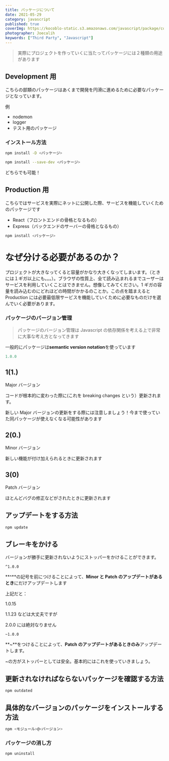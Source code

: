 ```yaml
---
title: パッケージについて
date: 2021-05-29
category: javascript
published: true
coverImg: https://kocoblo-static.s3.amazonaws.com/javascript/package/concept/cover-img.jpg
photographer: Joecalih
keywords: ["Third Party", "Javascript"]
---
```


> 実際にプロジェクトを作っていくに当たってパッケージには２種類の用途があります

## Development 用

こちらの部類のパッケージはあくまで開発を円滑に進めるために必要なパッケージとなっています。

例

- nodemon
- logger
- テスト用のパッケージ

### インストール方法

```bash
npm install -D <パッケージ>
```

```bash
npm install --save-dev <パッケージ>
```

どちらでも可能！

## Production 用

こちらではサービスを実際にネットに公開した際、サービスを機能していくためのパッケージです

- React（フロントエンドの骨格となるもの）
- Express（バックエンドのサーバーの骨格となるもの）

```bash
npm install <パッケージ>
```

# なぜ分ける必要があるのか？

プロジェクトが大きなってくると容量がかなり大きくなってしまいます。（ときには１ギガ以上にも。。。）。ブラウザの性質上、全て読み込まれるまでユーザーはサービスを利用していくことはできません。想像してみてください。1 ギガの容量を読み込むのにどれほどの時間がかかるのことか。この点を踏まえると Production には必要最低限サービスを機能していくために必要なものだけを選んでいく必要があります。

### パッケージのバージョン管理

> パッケージのバージョン管理は Javascript の依存関係を考える上で非常に大事な考え方となってきます

一般的にパッケージは**semantic version notation**を使っています

```jsx
1.0.0
```

## 1(1.)

Major バージョン

コードが根本的に変わった際に(これを breaking changes という）更新されます。

新しい Major バージョンの更新をする際には注意しましょう！今まで使っていた同パッケージが使えなくなる可能性があります

## 2(0.)

Minor バージョン

新しい機能が付け加えられるときに更新されます

## 3(0)

Patch バージョン

ほとんどバグの修正などがされたときに更新されます

## アップデートをする方法

```bash
npm update
```

## ブレーキをかける

バージョンが勝手に更新されないようにストッパーをかけることができます。

```
^1.0.0
```

**^**の記号を前につけることによって、**Minor と Patch のアップデートがあるとき**にだけアップデートします

上記だと：

1.0.15

1.1.23 などは大丈夫ですが

2.0.0 には絶対なりません

```
~1.0.0
```

**~**をつけることによって、**Patch のアップデートがあるときのみ**アップデートします。

~の方がストッパーとしては安全。基本的にはこれを使っていきましょう。

## 更新されなければならないパッケージを確認する方法

```bash
npm outdated
```

## 具体的なバージョンのパッケージをインストールする方法

```bash
npm <モジュール>@<バージョン>
```

### パッケージの消し方

```bash
npm uninstall
```
